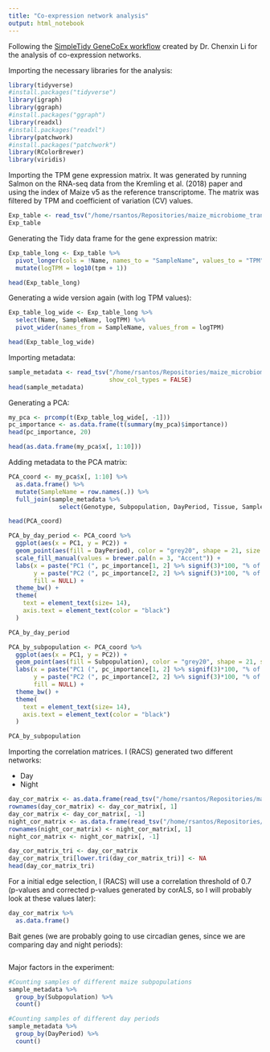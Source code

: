 ```yaml
---
title: "Co-expression network analysis"
output: html_notebook
---
```


Following the [SimpleTidy GeneCoEx workflow](https://github.com/cxli233/SimpleTidy_GeneCoEx) created by Dr. Chenxin Li for the analysis of co-expression networks.

Importing the necessary libraries for the analysis:

```r
library(tidyverse)
#install.packages("tidyverse")
library(igraph)
library(ggraph)
#install.packages("ggraph")
library(readxl)
#install.packages("readxl")
library(patchwork)
#install.packages("patchwork")
library(RColorBrewer)
library(viridis)
```

Importing the TPM gene expression matrix. It was generated by running Salmon on the RNA-seq data from the Kremling et al. (2018) paper and using the index of Maize v5 as the reference transcriptome. The matrix was filtered by TPM and coefficient of variation (CV) values.

```r
Exp_table <- read_tsv("/home/rsantos/Repositories/maize_microbiome_transcriptomics/poster_presentation_notebooks/plant_center_retreat_2024/kremling_expression_v5_tpm_filtered_cv_filtered.tsv", col_types = cols())
Exp_table
```

Generating the Tidy data frame for the gene expression matrix:

```r
Exp_table_long <- Exp_table %>% 
  pivot_longer(cols = !Name, names_to = "SampleName", values_to = "TPM") %>% 
  mutate(logTPM = log10(tpm + 1))

head(Exp_table_long)
```

Generating a wide version again (with log TPM values):

```r
Exp_table_log_wide <- Exp_table_long %>% 
  select(Name, SampleName, logTPM) %>% 
  pivot_wider(names_from = SampleName, values_from = logTPM)

head(Exp_table_log_wide)
```

Importing metadata:

```r
sample_metadata <- read_tsv("/home/rsantos/Repositories/maize_microbiome_transcriptomics/poster_presentation_notebooks/pag_2025/sample_annotation.txt",
                            show_col_types = FALSE)
head(sample_metadata)
```

Generating a PCA:

```r
my_pca <- prcomp(t(Exp_table_log_wide[, -1]))
pc_importance <- as.data.frame(t(summary(my_pca)$importance))
head(pc_importance, 20)
```

```r
head(as.data.frame(my_pca$x[, 1:10]))
```

Adding metadata to the PCA matrix:

```r
PCA_coord <- my_pca$x[, 1:10] %>% 
  as.data.frame() %>% 
  mutate(SampleName = row.names(.)) %>% 
  full_join(sample_metadata %>% 
              select(Genotype, Subpopulation, DayPeriod, Tissue, SampleName), by = "SampleName")

head(PCA_coord)
```

```r
PCA_by_day_period <- PCA_coord %>% 
  ggplot(aes(x = PC1, y = PC2)) +
  geom_point(aes(fill = DayPeriod), color = "grey20", shape = 21, size = 3, alpha = 0.8) +
  scale_fill_manual(values = brewer.pal(n = 3, "Accent")) +
  labs(x = paste("PC1 (", pc_importance[1, 2] %>% signif(3)*100, "% of Variance)", sep = ""), 
       y = paste("PC2 (", pc_importance[2, 2] %>% signif(3)*100, "% of Variance)", "  ", sep = ""),
       fill = NULL) +  
  theme_bw() +
  theme(
    text = element_text(size= 14),
    axis.text = element_text(color = "black")
  )

PCA_by_day_period
```

```r
PCA_by_subpopulation <- PCA_coord %>% 
  ggplot(aes(x = PC1, y = PC2)) +
  geom_point(aes(fill = Subpopulation), color = "grey20", shape = 21, size = 3, alpha = 0.8) +
  labs(x = paste("PC1 (", pc_importance[1, 2] %>% signif(3)*100, "% of Variance)", sep = ""), 
       y = paste("PC2 (", pc_importance[2, 2] %>% signif(3)*100, "% of Variance)", "  ", sep = ""),
       fill = NULL) +  
  theme_bw() +
  theme(
    text = element_text(size= 14),
    axis.text = element_text(color = "black")
  )

PCA_by_subpopulation
```

Importing the correlation matrices. I (RACS) generated two different networks:

 * Day
 * Night

```r
day_cor_matrix <- as.data.frame(read_tsv("/home/rsantos/Repositories/maize_microbiome_transcriptomics/poster_presentation_notebooks/pag_2025/co_exp_day_pearson_correlation.tsv", col_types = cols()))
rownames(day_cor_matrix) <- day_cor_matrix[, 1]
day_cor_matrix <- day_cor_matrix[, -1]
night_cor_matrix <- as.data.frame(read_tsv("/home/rsantos/Repositories/maize_microbiome_transcriptomics/poster_presentation_notebooks/pag_2025/co_exp_night_pearson_correlation.tsv", col_types = cols()))
rownames(night_cor_matrix) <- night_cor_matrix[, 1]
night_cor_matrix <- night_cor_matrix[, -1]
```


```r


day_cor_matrix_tri <- day_cor_matrix
day_cor_matrix_tri[lower.tri(day_cor_matrix_tri)] <- NA
head(day_cor_matrix_tri)
```

For a initial edge selection, I (RACS) will use a correlation threshold of 0.7 (p-values and corrected p-values generated by corALS, so I will probably look at these values later):

```r
day_cor_matrix %>%
  as.data.frame()
```


Bait genes (we are probably going to use circadian genes, since we are comparing day and night periods):

```r

```

Major factors in the experiment:

```r
#Counting samples of different maize subpopulations
sample_metadata %>% 
  group_by(Subpopulation) %>% 
  count()
```

```r
#Counting samples of different day periods
sample_metadata %>% 
  group_by(DayPeriod) %>% 
  count()
```


